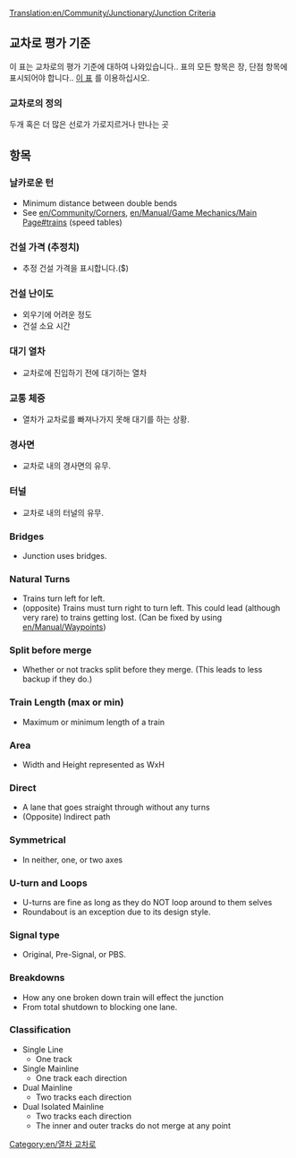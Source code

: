 [[Translation:en/Community/Junctionary/Junction Criteria]]
{{ko/Community/Junctionary/교차로}}
==교차로 평가 기준==
이 표는 교차로의 평가 기준에 대하여 나와있습니다.. 
표의 모든 항목은 장, 단점 항목에 표시되어야 합니다..
[[Template:en/Community/Junctionary/Junction Criteria|이 표]] 를 이용하십시오.

===교차로의 정의===
두개 혹은 더 많은 선로가 가로지르거나 만나는 곳

==항목==

===날카로운 턴===
* Minimum distance between double bends
* See [[en/Community/Corners]], [[en/Manual/Game Mechanics/Main Page#trains]] (speed tables)

===건설 가격 (추정치)===
* 추정 건설 가격을 표시합니다.($)

===건설 난이도===
* 외우기에 어려운 정도
* 건설 소요 시간



===대기 열차===
* 교차로에 진입하기 전에 대기하는 열차

===교통 체증===
* 열차가 교차로를 빠져나가지 못해 대기를 하는 상황.

===경사면===
* 교차로 내의 경사면의 유무.

===터널=== 
* 교차로 내의 터널의 유무.

===Bridges===
* Junction uses bridges.

===Natural Turns=== 
* Trains turn left for left.
* (opposite) Trains must turn right to turn left. This could lead (although very rare) to trains getting lost. (Can be fixed by using [[en/Manual/Waypoints]])

===Split before merge===
* Whether or not tracks split before they merge. (This leads to less backup if they do.)

===Train Length (max or min)===
* Maximum or minimum length of a train

===Area===
* Width and Height represented as WxH

===Direct===
* A lane that goes straight through without any turns
* (Opposite) Indirect path

===Symmetrical===
* In neither, one, or two axes

===U-turn and Loops===
* U-turns are fine as long as they do NOT loop around to them selves
* Roundabout is an exception due to its design style.

===Signal type===
* Original, Pre-Signal, or PBS.

===Breakdowns===
* How any one broken down train will effect the junction
* From total shutdown to blocking one lane.

===Classification===
* Single Line
** One track 
* Single Mainline
** One track each direction
* Dual Mainline
** Two tracks each direction
* Dual Isolated Mainline
** Two tracks each direction
** The inner and outer tracks do not merge at any point


[[Category:en/열차 교차로]]